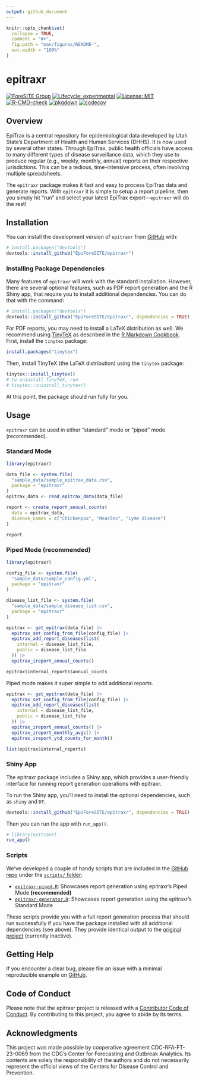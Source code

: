 ```yaml
---
output: github_document
---
```


<!-- README.md is generated from README.Rmd. Please edit that file -->

```r
knitr::opts_chunk$set(
  collapse = TRUE,
  comment = "#>",
  fig.path = "man/figures/README-",
  out.width = "100%"
)
```

# epitraxr

<!-- badges: start -->
[![ForeSITE Group](https://github.com/EpiForeSITE/software/raw/e82ed88f75e0fe5c0a1a3b38c2b94509f122019c/docs/assets/foresite-software-badge.svg)](https://github.com/EpiForeSITE)
[![Lifecycle: experimental](https://img.shields.io/badge/lifecycle-experimental-orange.svg)](https://lifecycle.r-lib.org/articles/stages.html#experimental)
[![License: MIT](https://img.shields.io/badge/License-MIT-yellow.svg)](https://github.com/EpiForeSITE/epitraxr/blob/master/LICENSE.md)
[![R-CMD-check](https://github.com/EpiForeSITE/epitraxr/actions/workflows/r-check.yaml/badge.svg)](https://github.com/EpiForeSITE/epitraxr/actions/workflows/r-check.yaml)
[![pkgdown](https://github.com/EpiForeSITE/epitraxr/actions/workflows/pkgdown.yaml/badge.svg)](https://github.com/EpiForeSITE/epitraxr/actions/workflows/pkgdown.yaml)
[![codecov](https://codecov.io/gh/EpiForeSITE/epitraxr/graph/badge.svg?token=KC48SFPX39)](https://codecov.io/gh/EpiForeSITE/epitraxr)
<!-- badges: end -->

## Overview

EpiTrax is a central repository for epidemiological data developed by Utah State's Department of Health and Human Services (DHHS). It is now used by several other states. Through EpiTrax, public health officials have access to many different types of disease surveillance data, which they use to produce regular (e.g., weekly, monthly, annual) reports on their respective jurisdictions. This can be a tedious, time-intensive process, often involving multiple spreadsheets.

The `epitraxr` package makes it fast and easy to process EpiTrax data and generate reports. With `epitraxr` it is simple to setup a report pipeline, then you simply hit "run" and select your latest EpiTrax export---`epitraxr` will do the rest!

## Installation

You can install the development version of `epitraxr` from [GitHub](https://github.com/EpiForeSITE/epitraxr) with:

``` r
# install.packages("devtools")
devtools::install_github("EpiForeSITE/epitraxr")
```

### Installing Package Dependencies

Many features of `epitraxr` will work with the standard installation. However, there are several optional features, such as PDF report generation and the R Shiny app, that require you to install additional dependencies. You can do that with the command:

``` r
# install.packages("devtools")
devtools::install_github("EpiForeSITE/epitraxr", dependencies = TRUE)
```

For PDF reports, you may need to install a LaTeX distribution as well. We recommend using [TinyTeX](https://yihui.org/tinytex/) as described in the [R Markdown Cookbook](https://bookdown.org/yihui/rmarkdown-cookbook/install-latex.html). First, install the `tinytex` package:

``` r
install.packages("tinytex")
```

Then, install TinyTeX (the LaTeX distribution) using the `tinytex` package:

``` r
tinytex::install_tinytex()
# to uninstall TinyTeX, run
# tinytex::uninstall_tinytex()
```

At this point, the package should run fully for you.

## Usage

`epitraxr` can be used in either "standard" mode or "piped" mode (recommended).

### Standard Mode

```r
library(epitraxr)

data_file <- system.file(
  "sample_data/sample_epitrax_data.csv",
  package = "epitraxr"
)
epitrax_data <- read_epitrax_data(data_file)

report <- create_report_annual_counts(
  data = epitrax_data,
  disease_names = c("Chickenpox", "Measles", "Lyme disease")
)

report
```

### Piped Mode (recommended)

```r
library(epitraxr)

config_file <- system.file(
  "sample_data/sample_config.yml",
  package = "epitraxr"
)

disease_list_file <- system.file(
  "sample_data/sample_disease_list.csv",
  package = "epitraxr"
)

epitrax <- get_epitrax(data_file) |>
  epitrax_set_config_from_file(config_file) |>
  epitrax_add_report_diseases(list(
    internal = disease_list_file,
    public = disease_list_file
  )) |>
  epitrax_ireport_annual_counts()

epitrax$internal_reports$annual_counts
```

Piped mode makes it super simple to add additional reports.

```r
epitrax <- get_epitrax(data_file) |>
  epitrax_set_config_from_file(config_file) |>
  epitrax_add_report_diseases(list(
    internal = disease_list_file,
    public = disease_list_file
  )) |>
  epitrax_ireport_annual_counts() |>
  epitrax_ireport_monthly_avgs() |>
  epitrax_ireport_ytd_counts_for_month()

list(epitrax$internal_reports)
```

### Shiny App

The epitraxr package includes a Shiny app, which provides a user-friendly interface for running report generation operations with epitraxr.

To run the Shiny app, you'll need to install the optional dependencies, such as `shiny` and `DT`.

``` r
devtools::install_github("EpiForeSITE/epitraxr", dependencies = TRUE)
```

Then you can run the app with `run_app()`.

``` r
# library(epitraxr)
run_app()
```

### Scripts

We've developed a couple of handy scripts that are included in the [GitHub repo](https://github.com/EpiForeSITE/epitraxr) under the [`scripts/` folder](https://github.com/EpiForeSITE/epitraxr/tree/main/scripts):

- [`epitraxr-piped.R`](https://github.com/EpiForeSITE/epitraxr/blob/main/scripts/epitraxr-piped.R): Showcases report generation using epitraxr's Piped Mode **(recommended)**
- [`epitraxr-generator.R`](https://github.com/EpiForeSITE/epitraxr/blob/main/scripts/epitraxr-generator.R): Showcases report generation using the epitraxr's Standard Mode

These scripts provide you with a full report generation process that should run successfully if you have the package installed with all additional dependencies (see above). They provide identical output to the [original project](https://github.com/EpiForeSITE/epitrax-report-automation) (currently inactive).

## Getting Help

If you encounter a clear bug, please file an issue with a minimal reproducible example on  [GitHub](https://github.com/EpiForeSITE/epitraxr/issues).

## Code of Conduct

Please note that the epitraxr project is released with a [Contributor Code of Conduct](https://epiforesite.github.io/epitraxr/CODE_OF_CONDUCT.html). By contributing to this project, you agree to abide by its terms.

## Acknowledgments

This project was made possible by cooperative agreement CDC-RFA-FT-23-0069 from the CDC’s Center for Forecasting and Outbreak Analytics. Its contents are solely the responsibility of the authors and do not necessarily represent the official views of the Centers for Disease Control and Prevention.
